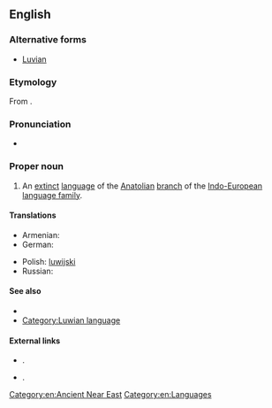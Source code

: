 ==English==
{{wikipedia}}
===Alternative forms===
* [[Luvian]]

===Etymology===
From {{suffix|Luwia|an|lang=en}}.

===Pronunciation=== 
* {{IPA|/ˈluːvɪǝn/|/ˈluːɪǝn/|lang=en}} 

===Proper noun===
{{en-proper noun}}

# An [[extinct]] [[language]] of the [[Anatolian]] [[branch]] of the [[Indo-European]] [[language family]].

====Translations====
{{trans-top|language}}
* Armenian: {{t|hy|լուվերեն|tr=luveren|sc=Armn}}
* German: {{t|de|Luwisch|n}}
{{trans-mid}}
* Polish: [[luwijski]] {{m}}
* Russian: {{t|ru|лувийский|tr=luvijskij|m}}
{{trans-bottom}}

====See also====
* {{langlist}}
* [[:Category:Luwian language|Category:Luwian language]]

====External links====
* {{ISO 639|3code=xlu}}.
* {{ISO 639|3code=hlu}}.

[[Category:en:Ancient Near East]]
[[Category:en:Languages]]